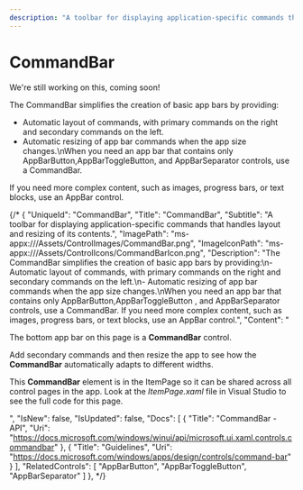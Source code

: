 ---
description: "A toolbar for displaying application-specific commands that handles layout and resizing of its contents."
---

# CommandBar

We're still working on this, coming soon!

The CommandBar simplifies the creation of basic app bars by providing:
- Automatic layout of commands, with primary commands on the right and secondary commands on the left.
- Automatic resizing of app bar commands when the app size changes.\nWhen you need an app bar that contains only AppBarButton,AppBarToggleButton, and AppBarSeparator controls, use a CommandBar. 

If you need more complex content, such as images, progress bars, or text blocks, use an AppBar control.

{/* {
    "UniqueId": "CommandBar",
    "Title": "CommandBar",
    "Subtitle": "A toolbar for displaying application-specific commands that handles layout and resizing of its contents.",
    "ImagePath": "ms-appx:///Assets/ControlImages/CommandBar.png",
    "ImageIconPath": "ms-appx:///Assets/ControlIcons/CommandBarIcon.png",
    "Description": "The CommandBar simplifies the creation of basic app bars by providing:\n- Automatic layout of commands, with primary commands on the right and secondary commands on the left.\n- Automatic resizing of app bar commands when the app size changes.\nWhen you need an app bar that contains only AppBarButton,AppBarToggleButton , and AppBarSeparator controls, use a CommandBar. If you need more complex content, such as images, progress bars, or text blocks, use an AppBar control.",
    "Content": "<p>The bottom app bar on this page is a <b>CommandBar</b> control.</p><p>Add secondary commands and then resize the app to see how the <b>CommandBar</b> automatically adapts to different widths.</p><p>This <b>CommandBar</b> element is in the ItemPage so it can be shared across all control pages in the app. Look at the <i>ItemPage.xaml</i> file in Visual Studio to see the full code for this page.</p>",
    "IsNew": false,
    "IsUpdated": false,
    "Docs": [
    {
        "Title": "CommandBar - API",
        "Uri": "https://docs.microsoft.com/windows/winui/api/microsoft.ui.xaml.controls.commandbar"
    },
    {
        "Title": "Guidelines",
        "Uri": "https://docs.microsoft.com/windows/apps/design/controls/command-bar"
    }
    ],
    "RelatedControls": [
    "AppBarButton",
    "AppBarToggleButton",
    "AppBarSeparator"
    ]
}, */}
